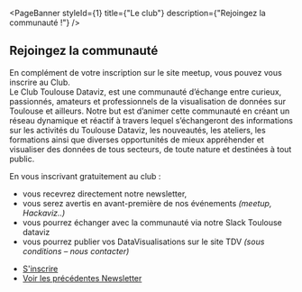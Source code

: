 
<PageBanner 
    styleId={1}
    title={"Le club"}
    description={"Rejoingez la communauté !"}
/>

<Gallery />

<section id="one">
<div className="inner">

# Rejoingez la communauté

En complément de votre inscription sur le site meetup, vous pouvez vous inscrire au Club.  
Le Club Toulouse Dataviz, est une communauté d’échange entre curieux, passionnés, amateurs et professionnels de la visualisation de données sur Toulouse 
et ailleurs. Notre but est d’animer cette communauté en créant un réseau dynamique et réactif à travers lequel s’échangeront des informations sur 
les activités du Toulouse Dataviz, les nouveautés, les ateliers, les formations ainsi que diverses opportunités de mieux appréhender et visualiser des 
données de tous secteurs, de toute nature et destinées à tout public. 

En vous inscrivant gratuitement au club :
- vous recevrez directement notre newsletter,
- vous  serez avertis en avant-première de nos événements *(meetup, Hackaviz..)*
- vous pourrez échanger avec la communauté via notre Slack Toulouse dataviz
- vous pourrez publier vos DataVisualisations sur le site TDV *(sous conditions – nous contacter)*

<ul className="actions">
  <li><a href="http://eepurl.com/g8tVZL"  target="_blank" className="button medium">S'inscrire</a></li>
  <li><a href="https://www.notion.so/toulousedataviz/Archives-1fee72253ba843a7935089b24e6c1b9b"  target="_blank" className="button medium">Voir les précédentes Newsletter</a></li>
</ul>

</div>
</section>